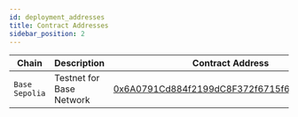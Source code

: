 ```yaml
---
id: deployment_addresses
title: Contract Addresses
sidebar_position: 2
---
```


| Chain | Description | Contract Address |
|---|---|---|
| `Base Sepolia` | Testnet for Base Network | [0x6A0791Cd884f2199dC8F372f6715f675D2950922](https://sepolia.basescan.org/address/0x6A0791Cd884f2199dC8F372f6715f675D2950922) |
